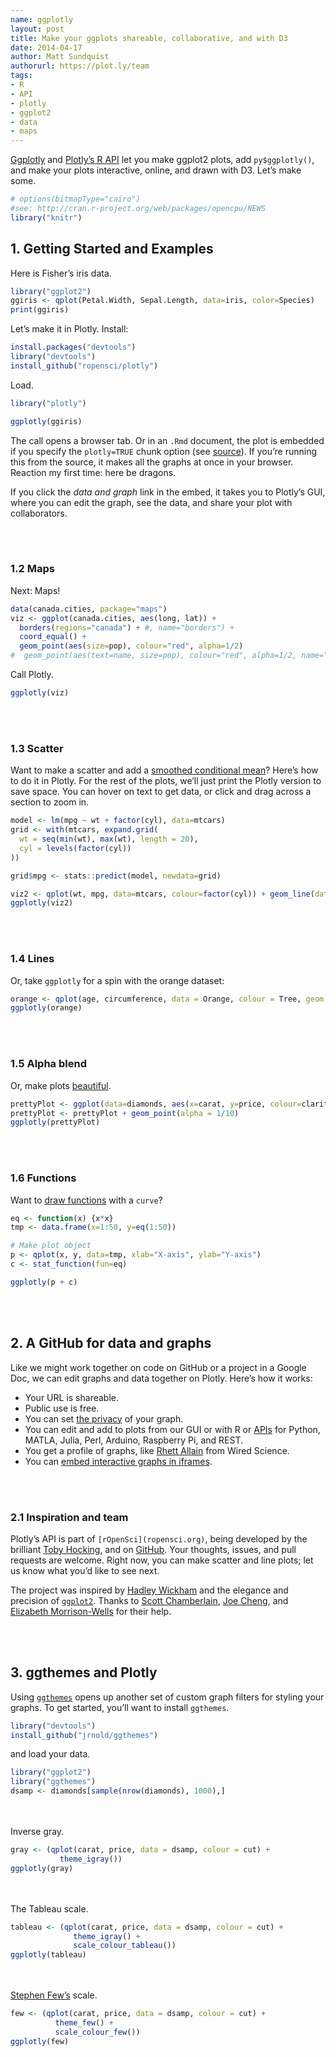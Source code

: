 ```yaml
---
name: ggplotly
layout: post
title: Make your ggplots shareable, collaborative, and with D3
date: 2014-04-17
author: Matt Sundquist
authorurl: https://plot.ly/team
tags:
- R
- API
- plotly
- ggplot2
- data
- maps
---
```


[Ggplotly](https://github.com/ropensci/plotly) and [Plotly's R API](https://plot.ly/api/r) let you make ggplot2 plots, add `py$ggplotly()`, and make your plots interactive, online, and drawn with D3. Let's make some.


```r
# options(bitmapType="cairo")
#see: http://cran.r-project.org/web/packages/opencpu/NEWS
library("knitr")
```

## 1. Getting Started and Examples

Here is Fisher's iris data.

```r
library("ggplot2")
ggiris <- qplot(Petal.Width, Sepal.Length, data=iris, color=Species)
print(ggiris)
```

Let's make it in Plotly. Install:

```r
install.packages("devtools")
library("devtools")
install_github("ropensci/plotly")
```

Load.

```r
library("plotly")
```

```r
ggplotly(ggiris)
```

The call opens a browser tab. Or in an `.Rmd` document, the plot is embedded if you specify the `plotly=TRUE` chunk option (see [source](https://gist.github.com/msund/10820797)). If you're running this from the source, it makes all the graphs at once in your browser. Reaction my first time: here be dragons. 

If you click the _data and graph_ link in the embed, it takes you to Plotly's GUI, where you can edit the graph, see the data, and share your plot with collaborators. 

<br><br>

### 1.2 Maps

Next: Maps!

```r
data(canada.cities, package="maps")
viz <- ggplot(canada.cities, aes(long, lat)) +
  borders(regions="canada") + #, name="borders") +
  coord_equal() +
  geom_point(aes(size=pop), colour="red", alpha=1/2)
#  geom_point(aes(text=name, size=pop), colour="red", alpha=1/2, name="cities")
```

Call Plotly.

```r
ggplotly(viz)
```

<br><br>

### 1.3 Scatter

Want to make a scatter and add a [smoothed conditional mean](http://docs.ggplot2.org/current/geom_smooth.html)? Here's how to do it in Plotly. For the rest of the plots, we'll just print the Plotly version to save space. You can hover on text to get data, or click and drag across a section to zoom in.

```r
model <- lm(mpg ~ wt + factor(cyl), data=mtcars)
grid <- with(mtcars, expand.grid(
  wt = seq(min(wt), max(wt), length = 20),
  cyl = levels(factor(cyl))
))

grid$mpg <- stats::predict(model, newdata=grid)

viz2 <- qplot(wt, mpg, data=mtcars, colour=factor(cyl)) + geom_line(data=grid)
ggplotly(viz2)
```

<br><br>

### 1.4 Lines

Or, take `ggplotly` for a spin with the orange dataset:

```r
orange <- qplot(age, circumference, data = Orange, colour = Tree, geom = "line")
ggplotly(orange)
```

<br><br>

### 1.5 Alpha blend

Or, make plots [beautiful](http://mandymejia.wordpress.com/2013/11/13/10-reasons-to-switch-to-ggplot-7/). 

```r
prettyPlot <- ggplot(data=diamonds, aes(x=carat, y=price, colour=clarity))
prettyPlot <- prettyPlot + geom_point(alpha = 1/10)
ggplotly(prettyPlot)
```

<br><br>

### 1.6 Functions

Want to [draw functions](http://stackoverflow.com/questions/1853703/plotting-functions-in-r) with a `curve`?

```r
eq <- function(x) {x*x}
tmp <- data.frame(x=1:50, y=eq(1:50))

# Make plot object
p <- qplot(x, y, data=tmp, xlab="X-axis", ylab="Y-axis")
c <- stat_function(fun=eq)

ggplotly(p + c)
```

<br><br>

## 2. A GitHub for data and graphs

Like we might work together on code on GitHub or a project in a Google Doc, we can edit graphs and data together on Plotly. Here's how it works: 

- Your URL is shareable. 
- Public use is free.
- You can set [the privacy](http://plot.ly/api/r/docs/privacy) of your graph. 
- You can edit and add to plots from our GUI or with R or [APIs](https://plot.ly/api) for Python, MATLA, Julia, Perl, Arduino, Raspberry Pi, and REST. 
- You get a profile of graphs, like [Rhett Allain](https://plot.ly/~RhettAllain/) from Wired Science.
- You can [embed interactive graphs in iframes](http://plot.ly/api/r/docs/iframes).

<br><br>

### 2.1 Inspiration and team

Plotly's API is part of `[rOpenSci](ropensci.org)`, being developed by the brilliant [Toby Hocking](http://cbio.ensmp.fr/~thocking/), and on [GitHub](https://github.com/ropensci/plotly). Your thoughts, issues, and pull requests are welcome. Right now, you can make scatter and line plots; let us know what you'd like to see next.

The project was inspired by [Hadley Wickham](https://github.com/hadley/) and the elegance and precision of [`ggplot2`](http://ggplot2.org/). Thanks to [Scott Chamberlain](scottchamberlain.info), [Joe Cheng](https://github.com/jcheng5), and [Elizabeth Morrison-Wells](https://twitter.com/efvmw) for their help.

<br><br>

## 3. ggthemes and Plotly

Using [`ggthemes`](https://github.com/jrnold/ggthemes) opens up another set of custom graph filters for styling your graphs. To get started, you'll want to install `ggthemes`.

```r
library("devtools")
install_github("jrnold/ggthemes")
```

and load your data.

```r
library("ggplot2")
library("ggthemes")
dsamp <- diamonds[sample(nrow(diamonds), 1000),]
```
<br><br>
Inverse gray.

```r
gray <- (qplot(carat, price, data = dsamp, colour = cut) + 
           theme_igray())
ggplotly(gray)
```
<br><br>
The Tableau scale.

```r
tableau <- (qplot(carat, price, data = dsamp, colour = cut) + 
              theme_igray() + 
              scale_colour_tableau())
ggplotly(tableau)
```
<br><br>
[Stephen Few's](http://www.perceptualedge.com/articles/visual_business_intelligence/rules_for_using_color.pdf) scale.

```r
few <- (qplot(carat, price, data = dsamp, colour = cut) + 
          theme_few() + 
          scale_colour_few())
ggplotly(few)
```
